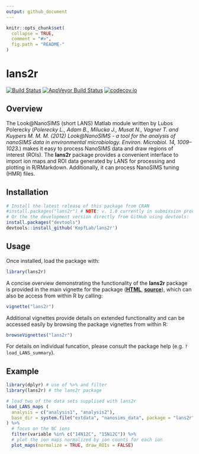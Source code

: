 ```yaml
---
output: github_document
---
```


<!-- README.md is generated from README.Rmd. Please edit that file -->

```r
knitr::opts_chunk$set(
  collapse = TRUE,
  comment = "#>",
  fig.path = "README-"
)
```

# lans2r

[![Build Status](https://travis-ci.org/KopfLab/lans2r.svg?branch=master)](https://travis-ci.org/KopfLab/lans2r)
[![AppVeyor Build Status](https://ci.appveyor.com/api/projects/status/github/KopfLab/lans2r?branch=master&svg=true)](https://ci.appveyor.com/project/KopfLab/lans2r)
[![codecov.io](https://codecov.io/github/KopfLab/lans2r/coverage.svg?branch=master)](https://codecov.io/github/KopfLab/lans2r?branch=master)

## Overview

The Look@NanoSIMS (short LANS) Matlab module written by Lubos Polerecky (*Polerecky L., Adam B., Milucka J., Musat N., Vagner T. and Kuypers M. M. M. (2012) Look@NanoSIMS - a tool for the analysis of nanoSIMS data in environmental microbiology. Environ. Microbiol. 14, 1009–1023.*) makes it easy to process NanoSIMS data and draw regions of interest (ROIs). The **lans2r** package provides a convenient interface to import ion maps and ROI data generated by LANS for processing and plotting in R/RMarkdown. Additionally, it can process NanoSIMS tuning (HMR) files.

## Installation

```r
# Install the latest release of this package from CRAN
#install.packages("lans2r") # NOTE: v. 1.0 currently in submission proces
# Or the the development version directly from GitHub using devtools:
install.packages("devtools")
devtools::install_github('KopfLab/lans2r')
```

## Usage

Once installed, load the package with:

```r
library(lans2r)
```

A concise overview demonstrating the functionality of the **lans2r** package is provided in the main vignette for the package (**[HTML](https://rawgit.com/KopfLab/lans2r/master/inst/doc/lans2r.html)**, **[source](https://github.com/KopfLab/lans2r/raw/master/vignettes/lans2r.Rmd)**), which can also be access from within R by calling:

```r
vignette("lans2r")
```

Additional vignettes provide details on extended functionality and can be accessed easily by browsing the package vignettes from within R: 

```r
browseVignettes("lans2r")
```

For details on individual funcation, please consult the package help (e.g. `?load_LANS_summary`).

## Example

```r
library(dplyr) # use of %>% and filter
library(lans2r) # the lans2r package

# load two of the data sets supplised with lans2r
load_LANS_maps (
  analysis = c("analysis1", "analysis2"),
  base_dir = system.file("extdata", "nanosims_data", package = "lans2r")
) %>% 
  # focus on the NC ions
  filter(variable %in% c("14N12C", "15N12C")) %>% 
  # plot the ion maps normalized by ion counts for each ion
  plot_maps(normalize = TRUE, draw_ROIs = FALSE)
```



